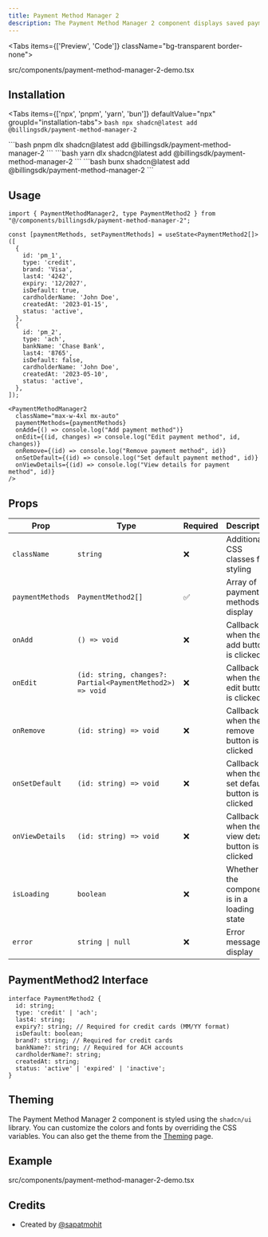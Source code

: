 ```yaml
---
title: Payment Method Manager 2
description: The Payment Method Manager 2 component displays saved payment methods and provides actions to add, remove, edit, or set a default payment method with enhanced UI and additional features.
---
```


<Tabs items={['Preview', 'Code']} className="bg-transparent border-none">
  <Tab value="Preview" className="border-none bg-transparent p-0 mt-3">
    <PreviewComponents registryName="billingsdk">
      <PaymentMethodManager2Demo />
    </PreviewComponents>
  </Tab>

  <Tab value="Code" className="mt-3">
    <include cwd lang="tsx" meta='title="src/components/payment-method-manager-2-demo.tsx"'>src/components/payment-method-manager-2-demo.tsx</include>
  </Tab>
</Tabs>

## Installation

<Tabs items={['npx', 'pnpm', 'yarn', 'bun']} defaultValue="npx" groupId="installation-tabs">
  <Tab value="npx">
    ```bash
    npx shadcn@latest add @billingsdk/payment-method-manager-2
    ```
  </Tab>

  <Tab value="pnpm">
    ```bash
    pnpm dlx shadcn@latest add @billingsdk/payment-method-manager-2
    ```
  </Tab>

  <Tab value="yarn">
    ```bash
    yarn dlx shadcn@latest add @billingsdk/payment-method-manager-2
    ```
  </Tab>
  <Tab value="bun">
    ```bash
    bunx shadcn@latest add @billingsdk/payment-method-manager-2
    ```
  </Tab>
</Tabs>

## Usage

```tsx
import { PaymentMethodManager2, type PaymentMethod2 } from "@/components/billingsdk/payment-method-manager-2";
```

```tsx
const [paymentMethods, setPaymentMethods] = useState<PaymentMethod2[]>([
  {
    id: 'pm_1',
    type: 'credit',
    brand: 'Visa',
    last4: '4242',
    expiry: '12/2027',
    isDefault: true,
    cardholderName: 'John Doe',
    createdAt: '2023-01-15',
    status: 'active',
  },
  {
    id: 'pm_2',
    type: 'ach',
    bankName: 'Chase Bank',
    last4: '8765',
    isDefault: false,
    cardholderName: 'John Doe',
    createdAt: '2023-05-10',
    status: 'active',
  },
]);
```

```tsx
<PaymentMethodManager2
  className="max-w-4xl mx-auto"
  paymentMethods={paymentMethods}
  onAdd={() => console.log("Add payment method")}
  onEdit={(id, changes) => console.log("Edit payment method", id, changes)}
  onRemove={(id) => console.log("Remove payment method", id)}
  onSetDefault={(id) => console.log("Set default payment method", id)}
  onViewDetails={(id) => console.log("View details for payment method", id)}
/>
```

## Props

| Prop             | Type                                                    | Required | Description                                               |
| ---------------- | ------------------------------------------------------- | -------- | --------------------------------------------------------- |
| `className`      | `string`                                                | ❌        | Additional CSS classes for styling                        |
| `paymentMethods` | `PaymentMethod2[]`                                      | ✅        | Array of payment methods to display                       |
| `onAdd`          | `() => void`                                            | ❌        | Callback when the add button is clicked                   |
| `onEdit`         | `(id: string, changes?: Partial<PaymentMethod2>) => void`| ❌        | Callback when the edit button is clicked                  |
| `onRemove`       | `(id: string) => void`                                  | ❌        | Callback when the remove button is clicked                |
| `onSetDefault`   | `(id: string) => void`                                  | ❌        | Callback when the set default button is clicked           |
| `onViewDetails`  | `(id: string) => void`                                  | ❌        | Callback when the view details button is clicked          |
| `isLoading`      | `boolean`                                               | ❌        | Whether the component is in a loading state               |
| `error`          | `string \| null`                                        | ❌        | Error message to display                                  |

## PaymentMethod2 Interface

```tsx
interface PaymentMethod2 {
  id: string;
  type: 'credit' | 'ach';
  last4: string;
  expiry?: string; // Required for credit cards (MM/YY format)
  isDefault: boolean;
  brand?: string; // Required for credit cards
  bankName?: string; // Required for ACH accounts
  cardholderName?: string;
  createdAt: string;
  status: 'active' | 'expired' | 'inactive';
}
```

## Theming

The Payment Method Manager 2 component is styled using the `shadcn/ui` library. You can customize the colors and fonts by overriding the CSS variables. You can also get the theme from the [Theming](/docs/theming) page.

## Example

<include cwd lang="tsx" meta='title="src/components/payment-method-manager-2-demo.tsx"'>src/components/payment-method-manager-2-demo.tsx</include>

## Credits

- Created by [@sapatmohit](https://github.com/sapatmohit)